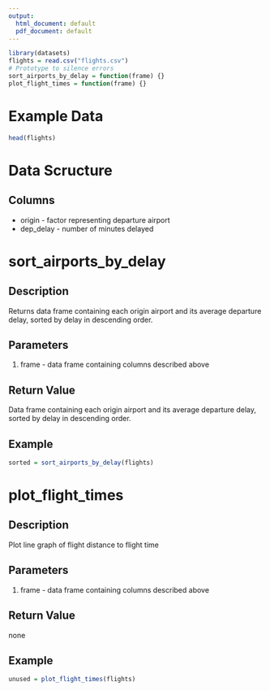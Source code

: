 ```yaml
---
output:
  html_document: default
  pdf_document: default
---
```

```r
library(datasets)
flights = read.csv("flights.csv")
# Prototype to silence errors
sort_airports_by_delay = function(frame) {}
plot_flight_times = function(frame) {}
```

# Example Data
```r
head(flights)
```

# Data Scructure
## Columns
- origin - factor representing departure airport
- dep_delay - number of minutes delayed

# sort_airports_by_delay

## Description 
Returns data frame containing each origin airport and its average departure delay, sorted by delay in descending order.

## Parameters
1. frame - data frame containing columns described above

## Return Value 
Data frame containing each origin airport and its average departure delay, sorted by delay in descending order.

## Example
```r
sorted = sort_airports_by_delay(flights)
```

# plot_flight_times

## Description 
Plot line graph of flight distance to flight time

## Parameters
1. frame - data frame containing columns described above

## Return Value 
none

## Example
```r
unused = plot_flight_times(flights)
```

